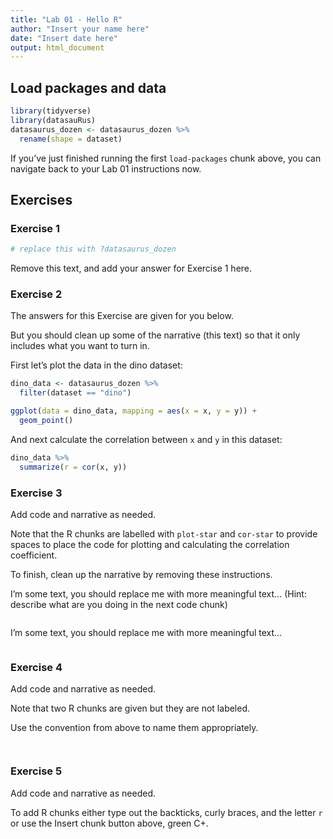 ```yaml
---
title: "Lab 01 - Hello R"
author: "Insert your name here"
date: "Insert date here"
output: html_document
---
```


## Load packages and data

```r
library(tidyverse) 
library(datasauRus)
datasaurus_dozen <- datasaurus_dozen %>% 
  rename(shape = dataset)
```

If you've just finished running the first `load-packages` chunk above, you can navigate back to your Lab 01 instructions now.

## Exercises

### Exercise 1

```r
# replace this with ?datasaurus_dozen
```


Remove this text, and add your answer for Exercise 1 here.

### Exercise 2

The answers for this Exercise are given for you below.  

But you should clean up some of the narrative (this text) so that it only includes what you want to turn in.  

First let's plot the data in the dino dataset:

```r
dino_data <- datasaurus_dozen %>%
  filter(dataset == "dino")

ggplot(data = dino_data, mapping = aes(x = x, y = y)) +
  geom_point()
```

And next calculate the correlation between `x` and `y` in this dataset:

```r
dino_data %>%
  summarize(r = cor(x, y))
```

### Exercise 3

Add code and narrative as needed.  

Note that the R chunks are labelled with `plot-star` and `cor-star` to provide spaces to place the code for plotting and calculating the correlation coefficient.  

To finish, clean up the narrative by removing these instructions.

I'm some text, you should replace me with more meaningful text...
(Hint: describe what are you doing in the next code chunk)

```r

```

I'm some text, you should replace me with more meaningful text...

```r

```

### Exercise 4

Add code and narrative as needed.  

Note that two R chunks are given but they are not labeled.  

Use the convention from above to name them appropriately.

```r

```

```r

```

### Exercise 5

Add code and narrative as needed.  

To add R chunks either type out the backticks, curly braces, and the letter `r` or use the Insert chunk button above, green C+.
